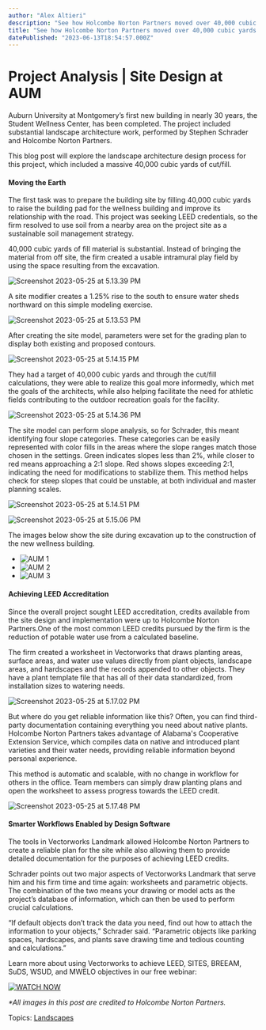 ```yaml
---
author: "Alex Altieri"
description: "See how Holcombe Norton Partners moved over 40,000 cubic yards of onsite soil to prepare the building pad for a student wellness building."
title: "See how Holcombe Norton Partners moved over 40,000 cubic yards of onsite soil to prepare the building pad for a student wellness building." 
datePublished: "2023-06-13T18:54:57.000Z"
---
```

# Project Analysis | Site Design at AUM

Auburn University at Montgomery’s first new building in nearly 30 years, the Student Wellness Center, has been completed. The project included substantial landscape architecture work, performed by Stephen Schrader and Holcombe Norton Partners.

This blog post will explore the landscape architecture design process for this project, which included a massive 40,000 cubic yards of cut/fill.

#### Moving the Earth

The first task was to prepare the building site by filling 40,000 cubic yards to raise the building pad for the wellness building and improve its relationship with the road. This project was seeking LEED credentials, so the firm resolved to use soil from a nearby area on the project site as a sustainable soil management strategy.

40,000 cubic yards of fill material is substantial. Instead of bringing the material from off site, the firm created a usable intramural play field by using the space resulting from the excavation.

![Screenshot 2023-05-25 at 5.13.39 PM](https://blog.vectorworks.net/hs-fs/hubfs/Blog%20Images/2023%20Blog%20Images/6_AUM/Screenshot%202023-05-25%20at%205.13.39%20PM.png?width=662&height=489&name=Screenshot%202023-05-25%20at%205.13.39%20PM.png)

A site modifier creates a 1.25% rise to the south to ensure water sheds northward on this simple modeling exercise.

![Screenshot 2023-05-25 at 5.13.53 PM](https://blog.vectorworks.net/hs-fs/hubfs/Blog%20Images/2023%20Blog%20Images/6_AUM/Screenshot%202023-05-25%20at%205.13.53%20PM.png?width=662&height=489&name=Screenshot%202023-05-25%20at%205.13.53%20PM.png)

After creating the site model, parameters were set for the grading plan to display both existing and proposed contours.

![Screenshot 2023-05-25 at 5.14.15 PM](https://blog.vectorworks.net/hs-fs/hubfs/Blog%20Images/2023%20Blog%20Images/6_AUM/Screenshot%202023-05-25%20at%205.14.15%20PM.png?width=662&height=490&name=Screenshot%202023-05-25%20at%205.14.15%20PM.png)

They had a target of 40,000 cubic yards and through the cut/fill calculations, they were able to realize this goal more informedly, which met the goals of the architects, while also helping facilitate the need for athletic fields contributing to the outdoor recreation goals for the facility.

![Screenshot 2023-05-25 at 5.14.36 PM](https://blog.vectorworks.net/hs-fs/hubfs/Blog%20Images/2023%20Blog%20Images/6_AUM/Screenshot%202023-05-25%20at%205.14.36%20PM.png?width=662&height=494&name=Screenshot%202023-05-25%20at%205.14.36%20PM.png)

The site model can perform slope analysis, so for Schrader, this meant identifying four slope categories. These categories can be easily represented with color fills in the areas where the slope ranges match those chosen in the settings. Green indicates slopes less than 2%, while closer to red means approaching a 2:1 slope. Red shows slopes exceeding 2:1, indicating the need for modifications to stabilize them. This method helps check for steep slopes that could be unstable, at both individual and master planning scales.

![Screenshot 2023-05-25 at 5.14.51 PM](https://blog.vectorworks.net/hs-fs/hubfs/Blog%20Images/2023%20Blog%20Images/6_AUM/Screenshot%202023-05-25%20at%205.14.51%20PM.png?width=662&height=495&name=Screenshot%202023-05-25%20at%205.14.51%20PM.png)

![Screenshot 2023-05-25 at 5.15.06 PM](https://blog.vectorworks.net/hs-fs/hubfs/Blog%20Images/2023%20Blog%20Images/6_AUM/Screenshot%202023-05-25%20at%205.15.06%20PM.png?width=662&height=492&name=Screenshot%202023-05-25%20at%205.15.06%20PM.png)

The images below show the site during excavation up to the construction of the new wellness building.

* ![AUM 1](https://3018241.fs1.hubspotusercontent-na1.net/hub/3018241/hubfs/Blog%20Images/2023%20Blog%20Images/6_AUM/Screenshot%202023-05-25%20at%205.15.20%20PM.png?width=1200&length=1200&name=Screenshot%202023-05-25%20at%205.15.20%20PM.png)
* ![AUM 2](https://3018241.fs1.hubspotusercontent-na1.net/hub/3018241/hubfs/Blog%20Images/2023%20Blog%20Images/6_AUM/Screenshot%202023-05-25%20at%205.15.28%20PM.png?width=1200&length=1200&name=Screenshot%202023-05-25%20at%205.15.28%20PM.png)
* ![AUM 3](https://3018241.fs1.hubspotusercontent-na1.net/hub/3018241/hubfs/Blog%20Images/2023%20Blog%20Images/6_AUM/Screenshot%202023-05-25%20at%205.15.37%20PM.png?width=1200&length=1200&name=Screenshot%202023-05-25%20at%205.15.37%20PM.png)

#### Achieving LEED Accreditation 

Since the overall project sought LEED accreditation, credits available from the site design and implementation were up to Holcombe Norton Partners.One of the most common LEED credits pursued by the firm is the reduction of potable water use from a calculated baseline.

The firm created a worksheet in Vectorworks that draws planting areas, surface areas, and water use values directly from plant objects, landscape areas, and hardscapes and the records appended to other objects. They have a plant template file that has all of their data standardized, from installation sizes to watering needs.

![Screenshot 2023-05-25 at 5.17.02 PM](https://blog.vectorworks.net/hs-fs/hubfs/Blog%20Images/2023%20Blog%20Images/6_AUM/Screenshot%202023-05-25%20at%205.17.02%20PM.png?width=662&height=494&name=Screenshot%202023-05-25%20at%205.17.02%20PM.png)

But where do you get reliable information like this? Often, you can find third-party documentation containing everything you need about native plants. Holcombe Norton Partners takes advantage of Alabama's Cooperative Extension Service, which compiles data on native and introduced plant varieties and their water needs, providing reliable information beyond personal experience.

This method is automatic and scalable, with no change in workflow for others in the office. Team members can simply draw planting plans and open the worksheet to assess progress towards the LEED credit.

![Screenshot 2023-05-25 at 5.17.48 PM](https://blog.vectorworks.net/hs-fs/hubfs/Blog%20Images/2023%20Blog%20Images/6_AUM/Screenshot%202023-05-25%20at%205.17.48%20PM.png?width=662&height=493&name=Screenshot%202023-05-25%20at%205.17.48%20PM.png)

#### Smarter Workflows Enabled by Design Software

The tools in Vectorworks Landmark allowed Holcombe Norton Partners to create a reliable plan for the site while also allowing them to provide detailed documentation for the purposes of achieving LEED credits.

Schrader points out two major aspects of Vectorworks Landmark that serve him and his firm time and time again: worksheets and parametric objects. The combination of the two means your drawing or model acts as the project’s database of information, which can then be used to perform crucial calculations.

“If default objects don’t track the data you need, find out how to attach the information to your objects,” Schrader said. “Parametric objects like parking spaces, hardscapes, and plants save drawing time and tedious counting and calculations.”

Learn more about using Vectorworks to achieve LEED, SITES, BREEAM, SuDS, WSUD, and MWELO objectives in our free webinar:

[![WATCH NOW](https://no-cache.hubspot.com/cta/default/3018241/1bec9b5c-3e2b-4441-ba1d-2266efbcbd3c.png)](https://cta-redirect.hubspot.com/cta/redirect/3018241/1bec9b5c-3e2b-4441-ba1d-2266efbcbd3c) 

_\*All images in this post are credited to Holcombe Norton Partners._

 Topics: [Landscapes](https://blog.vectorworks.net/topic/landscapes) 

 